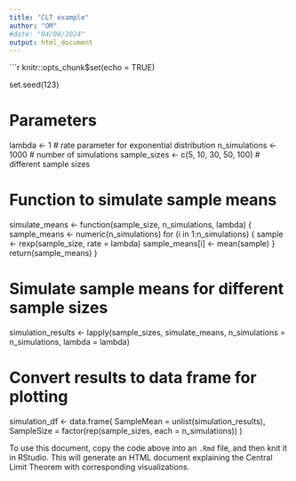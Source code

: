 ```yaml
---
title: "CLT example"
author: "OM"
#date: "04/08/2024"
output: html_document
---
```

  ```r
knitr::opts_chunk$set(echo = TRUE)


set.seed(123)

# Parameters
lambda <- 1 # rate parameter for exponential distribution
n_simulations <- 1000 # number of simulations
sample_sizes <- c(5, 10, 30, 50, 100) # different sample sizes

# Function to simulate sample means
simulate_means <- function(sample_size, n_simulations, lambda) {
  sample_means <- numeric(n_simulations)
  for (i in 1:n_simulations) {
    sample <- rexp(sample_size, rate = lambda)
    sample_means[i] <- mean(sample)
  }
  return(sample_means)
}

# Simulate sample means for different sample sizes
simulation_results <- lapply(sample_sizes, simulate_means, n_simulations = n_simulations, lambda = lambda)

# Convert results to data frame for plotting
simulation_df <- data.frame(
  SampleMean = unlist(simulation_results),
  SampleSize = factor(rep(sample_sizes, each = n_simulations))
)

To use this document, copy the code above into an `.Rmd` file, and then knit it in RStudio. This will generate an HTML document explaining the Central Limit Theorem with corresponding visualizations.

